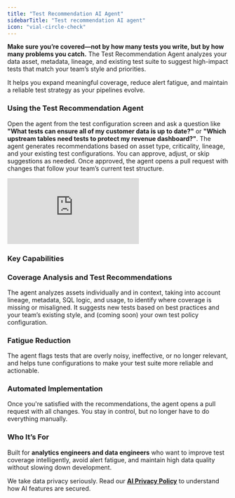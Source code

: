 ```yaml
---
title: "Test Recommendation AI Agent"
sidebarTitle: "Test recommendation AI agent"
icon: "vial-circle-check"
---
```


<Card title="Learn more about Ella's full set of AI agents" icon="sparkles" href="/cloud/ai-agents/overview" horizontal="true">
</Card>

**Make sure you’re covered—not by how many tests you write, but by how many problems you catch.** The Test Recommendation Agent analyzes your data asset, metadata, lineage, and existing test suite to suggest high-impact tests that match your team’s style and priorities.

It helps you expand meaningful coverage, reduce alert fatigue, and maintain a reliable test strategy as your pipelines evolve.

### Using the Test Recommendation Agent
Open the agent from the test configuration screen and ask a question like **"What tests can ensure all of my customer data is up to date?"** or **"Which upstream tables need tests to protect my revenue dashboard?"**. The agent generates recommendations based on asset type, criticality, lineage, and your existing test configurations. You can approve, adjust, or skip suggestions as needed. Once approved, the agent opens a pull request with changes that follow your team’s current test structure.


<Frame>
  <div style={{ paddingBottom: "64.98194945848375%" }}>
    <iframe
      src="https://www.loom.com/embed/05a88fbc0b0e4026b12b66e2451f1041?sid=fd85d504-c54a-4538-b5e7-a9acc544b154"
      frameborder="0"
      webkitAllowFullScreen
      mozAllowFullScreen
      allowfullscreen
      style={{
        position: "absolute",
        top: 0,
        left: 0,
        width: "100%",
        height: "100%",
      }}
    ></iframe>
  </div>
</Frame>

### Key Capabilities

### Coverage Analysis and Test Recommendations

The agent analyzes assets individually and in context, taking into account lineage, metadata, SQL logic, and usage, to identify where coverage is missing or misaligned. It suggests new tests based on best practices and your team’s existing style, and (coming soon) your own test policy configuration.

### Fatigue Reduction

The agent flags tests that are overly noisy, ineffective, or no longer relevant, and helps tune configurations to make your test suite more reliable and actionable.

### Automated Implementation

Once you're satisfied with the recommendations, the agent opens a pull request with all changes. You stay in control, but no longer have to do everything manually.

### Who It’s For

Built for **analytics engineers and data engineers** who want to improve test coverage intelligently, avoid alert fatigue, and maintain high data quality without slowing down development.

<Check>We take data privacy seriously. Read our [**AI Privacy Policy**](/cloud/general/ai-privacy-policy) to understand how AI features are secured.</Check>
